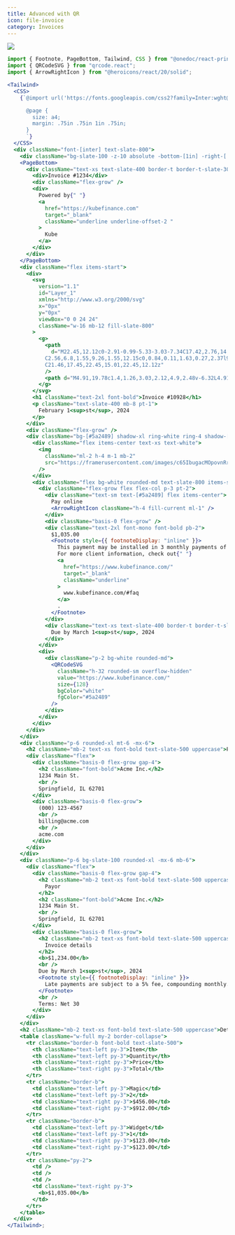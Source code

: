 ```yaml
---
title: Advanced with QR
icon: file-invoice
category: Invoices
---
```


<Frame background="subtle"><img src="../../images/previews/ui-templates-invoice-advanced-4497fe25/document.1.jpg" style={{  width: '100%', height: 'auto', maxHeight: '500px', borderRadius: "0.25rem", overflow: "hidden", border: '1px solid #E5E4E2' }} /></Frame>

```jsx
import { Footnote, PageBottom, Tailwind, CSS } from "@onedoc/react-print";
import { QRCodeSVG } from "qrcode.react";
import { ArrowRightIcon } from "@heroicons/react/20/solid";

<Tailwind>
  <CSS>
    {`@import url('https://fonts.googleapis.com/css2?family=Inter:wght@400;700&display=swap');

      @page {
        size: a4;
        margin: .75in .75in 1in .75in;
      }
      `}
  </CSS>
  <div className="font-[inter] text-slate-800">
    <div className="bg-slate-100 -z-10 absolute -bottom-[1in] -right-[.75in] -left-[.75in] rounded-t-[.75in] h-[20vh]"></div>
    <PageBottom>
      <div className="text-xs text-slate-400 border-t border-t-slate-300 py-4 mt-4 flex border-b border-b-slate-300">
        <div>Invoice #1234</div>
        <div className="flex-grow" />
        <div>
          Powered by{" "}
          <a
            href="https://kubefinance.com"
            target="_blank"
            className="underline underline-offset-2 "
          >
            Kube
          </a>
        </div>
      </div>
    </PageBottom>
    <div className="flex items-start">
      <div>
        <svg
          version="1.1"
          id="Layer_1"
          xmlns="http://www.w3.org/2000/svg"
          x="0px"
          y="0px"
          viewBox="0 0 24 24"
          className="w-16 mb-12 fill-slate-800"
        >
          <g>
            <path
              d="M22.45,12.12c0-2.91-0.99-5.33-3.03-7.34C17.42,2.76,14.96,1.74,12,1.74c-2.93,0-5.4,1.02-7.43,3.05
            C2.56,6.8,1.55,9.26,1.55,12.15c0,0.84,0.11,1.63,0.27,2.37l9.71-7.65h5.01v14.58c1.06-0.5,2.03-1.13,2.91-1.99
            C21.46,17.45,22.45,15.01,22.45,12.12z"
            />
            <path d="M4.91,19.78c1.4,1.26,3.03,2.12,4.9,2.48v-6.32L4.91,19.78z" />
          </g>
        </svg>
        <h1 className="text-2xl font-bold">Invoice #10928</h1>
        <p className="text-slate-400 mb-8 pt-1">
          February 1<sup>st</sup>, 2024
        </p>
      </div>
      <div className="flex-grow" />
      <div className="bg-[#5a2489] shadow-xl ring-white ring-4 shadow-[#5a2489]/20 text-white p-1  rounded-[0.625rem] w-1/2">
        <div className="flex items-center text-xs text-white">
          <img
            className="ml-2 h-4 m-1 mb-2"
            src="https://framerusercontent.com/images/c65IbugacMOpovnRr8ETn6Pm7Sk.png"
          />
        </div>
        <div className="flex bg-white rounded-md text-slate-800 items-stretch">
          <div className="flex-grow flex flex-col p-3 pt-2">
            <div className="text-sm text-[#5a2489] flex items-center">
              Pay online
              <ArrowRightIcon className="h-4 fill-current ml-1" />
            </div>
            <div className="basis-0 flex-grow" />
            <div className="text-2xl font-mono font-bold pb-2">
              $1,035.00
              <Footnote style={{ footnoteDisplay: "inline" }}>
                This payment may be installed in 3 monthly payments of $345.00.
                For more client information, check out{" "}
                <a
                  href="https://www.kubefinance.com/"
                  target="_blank"
                  className="underline"
                >
                  www.kubefinance.com/#faq
                </a>
                .
              </Footnote>
            </div>
            <div className="text-xs text-slate-400 border-t border-t-slate-200 pt-2">
              Due by March 1<sup>st</sup>, 2024
            </div>
          </div>
          <div>
            <div className="p-2 bg-white rounded-md">
              <QRCodeSVG
                className="h-32 rounded-sm overflow-hidden"
                value="https://www.kubefinance.com/"
                size={128}
                bgColor="white"
                fgColor="#5a2489"
              />
            </div>
          </div>
        </div>
      </div>
    </div>
    <div className="p-6 rounded-xl mt-6 -mx-6">
      <h2 className="mb-2 text-xs font-bold text-slate-500 uppercase">Payee</h2>
      <div className="flex">
        <div className="basis-0 flex-grow gap-4">
          <h2 className="font-bold">Acme Inc.</h2>
          1234 Main St.
          <br />
          Springfield, IL 62701
        </div>
        <div className="basis-0 flex-grow">
          (000) 123-4567
          <br />
          billing@acme.com
          <br />
          acme.com
        </div>
      </div>
    </div>
    <div className="p-6 bg-slate-100 rounded-xl -mx-6 mb-6">
      <div className="flex">
        <div className="basis-0 flex-grow gap-4">
          <h2 className="mb-2 text-xs font-bold text-slate-500 uppercase">
            Payor
          </h2>
          <h2 className="font-bold">Acme Inc.</h2>
          1234 Main St.
          <br />
          Springfield, IL 62701
        </div>
        <div className="basis-0 flex-grow">
          <h2 className="mb-2 text-xs font-bold text-slate-500 uppercase">
            Invoice details
          </h2>
          <b>$1,234.00</b>
          <br />
          Due by March 1<sup>st</sup>, 2024
          <Footnote style={{ footnoteDisplay: "inline" }}>
            Late payments are subject to a 5% fee, compounding monthly.
          </Footnote>
          <br />
          Terms: Net 30
        </div>
      </div>
    </div>
    <h2 className="mb-2 text-xs font-bold text-slate-500 uppercase">Details</h2>
    <table className="w-full my-2 border-collapse">
      <tr className="border-b font-bold text-slate-500">
        <th className="text-left py-3">Item</th>
        <th className="text-left py-3">Quantity</th>
        <th className="text-right py-3">Price</th>
        <th className="text-right py-3">Total</th>
      </tr>
      <tr className="border-b">
        <td className="text-left py-3">Magic</td>
        <td className="text-left py-3">2</td>
        <td className="text-right py-3">$456.00</td>
        <td className="text-right py-3">$912.00</td>
      </tr>
      <tr className="border-b">
        <td className="text-left py-3">Widget</td>
        <td className="text-left py-3">1</td>
        <td className="text-right py-3">$123.00</td>
        <td className="text-right py-3">$123.00</td>
      </tr>
      <tr className="py-2">
        <td />
        <td />
        <td />
        <td className="text-right py-3">
          <b>$1,035.00</b>
        </td>
      </tr>
    </table>
  </div>
</Tailwind>;

```

